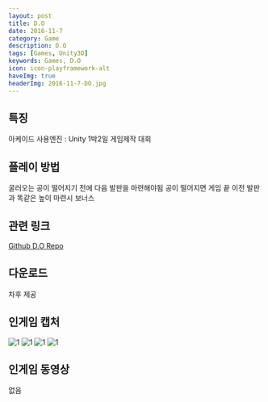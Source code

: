 ```yaml
---
layout: post
title: D.O
date: 2016-11-7
category: Game
description: D.O
tags: [Games, Unity3D]
keywords: Games, D.O
icon: icon-playframework-alt
haveImg: true
headerImg: 2016-11-7-DO.jpg
---
```


## 특징

아케이드
사용엔진 : Unity
1박2일 게임제작 대회

## 플레이 방법

굴러오는 공이 떨어지기 전에 다음 발판을 마련해야됨
공이 떨어지면 게임 끝
이전 발판과 똑같은 높이 마련시 보너스

## 관련 링크

[Github D.O Repo](https://github.com/GanZinam/D.O)

## 다운로드

차후 제공

## 인게임 캡처

![1](/img/2016-11-7-DO/DOImg.jpg)
![1](/img/2016-11-7-DO/DO.jpg)
![1](/img/2016-11-7-DO/DOGame.jpg)
![1](/img/2016-11-7-DO/theme.jpg)

## 인게임 동영상

없음
